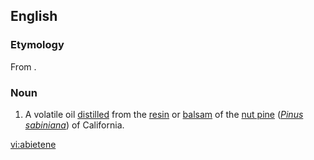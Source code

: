 ==English==

===Etymology===
From {{etyl|la|en}} {{term|abies||lang=la|silver fir (tree)}}.

===Noun===
{{en-noun}}

# A volatile oil [[distilled]] from the [[resin]] or [[balsam]] of the [[nut pine]] (''[[Pinus sabiniana]]'') of California.

[[vi:abietene]]